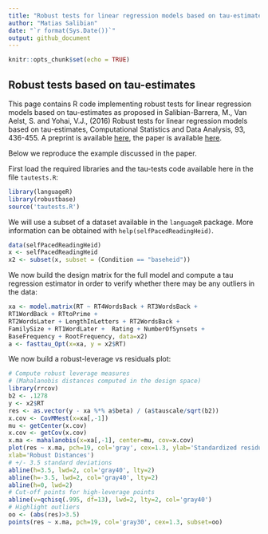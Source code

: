 ```yaml
---
title: "Robust tests for linear regression models based on tau-estimates"
author: "Matias Salibian"
date: "`r format(Sys.Date())`"
output: github_document
---
```



```r
knitr::opts_chunk$set(echo = TRUE)
```

## Robust tests based on tau-estimates


This page contains R code implementing robust tests for linear regression models based on tau-estimates as proposed in Salibian-Barrera, M., Van Aelst, S. and Yohai, V.J., (2016) Robust tests for linear regression models based on tau-estimates, Computational Statistics and Data Analysis, 93, 436-455. A preprint is available [here](https://www.stat.ubc.ca/~matias/tau-tests-rev1.pdf), the paper is available [here](http://dx.doi.org/10.1016/j.csda.2014.09.012). 

Below we reproduce the example discussed in the paper. 

First load the required libraries and the tau-tests code available here in the file `tautests.R`:
```R
library(languageR)
library(robustbase)
source('tautests.R')
```
We will use a subset of a dataset available in the `languageR` package. More information
can be obtained with `help(selfPacedReadingHeid)`. 
```R
data(selfPacedReadingHeid)
x <- selfPacedReadingHeid
x2 <- subset(x, subset = (Condition == "baseheid"))
```

We now build the design matrix for the full model
and compute a tau regression estimator 
in order to verify whether there may be 
any outliers in the data:
```R
xa <- model.matrix(RT ~ RT4WordsBack + RT3WordsBack +
RT1WordBack + RTtoPrime +
RT2WordsLater + LengthInLetters + RT2WordsBack +
FamilySize + RT1WordLater +  Rating + NumberOfSynsets +
BaseFrequency + RootFrequency, data=x2)
a <- fasttau_Opt(x=xa, y = x2$RT) 
```
We now build a robust-leverage vs residuals plot:

```R
# Compute robust leverage measures
# (Mahalanobis distances computed in the design space)
library(rrcov)
b2 <- .1278
y <- x2$RT
res <- as.vector(y - xa %*% a$beta) / (a$tauscale/sqrt(b2))
x.cov <- CovMMest(x=xa[,-1])
mu <- getCenter(x.cov)
x.cov <- getCov(x.cov)
x.ma <- mahalanobis(x=xa[,-1], center=mu, cov=x.cov)
plot(res ~ x.ma, pch=19, col='gray', cex=1.3, ylab='Standardized residuals',
xlab='Robust Distances')
# +/- 3.5 standard deviations
abline(h=3.5, lwd=2, col='gray40', lty=2)
abline(h=-3.5, lwd=2, col='gray40', lty=2)
abline(h=0, lwd=2)
# Cut-off points for high-leverage points
abline(v=qchisq(.995, df=13), lwd=2, lty=2, col='gray40')
# Highlight outliers
oo <- (abs(res)>3.5)
points(res ~ x.ma, pch=19, col='gray30', cex=1.3, subset=oo)
```

<!-- n <- nrow(x2) -->



<!-- # Now show the estimated coefficients and -->
<!-- # p-values for each individual t-test -->
<!-- # using an asymptotic normal approximation for -->
<!-- # the distribution of the regression estimators -->
<!-- uu <- abs(a$beta/sqrt(diag(a$cov))) -->
<!-- round(2*(1 - pt(uu, df=nrow(xa)-ncol(xa))), 3) -->

<!-- #(Intercept)     0.000 -->
<!-- #RT4WordsBack    0.000 -->
<!-- #RT3WordsBack    0.000 -->
<!-- #RT1WordBack     0.000 -->
<!-- #RTtoPrime       0.000 -->
<!-- #RT2WordsLater   0.000 -->
<!-- #LengthInLetters 0.014 -->
<!-- #RT2WordsBack    0.045 -->
<!-- #FamilySize      0.223 -->
<!-- #RT1WordLater    0.394 -->
<!-- #Rating          0.842 -->
<!-- #NumberOfSynsets 0.188 -->
<!-- #BaseFrequency   0.619 -->
<!-- #RootFrequency   0.860 -->

<!-- # now using the FRB -->
<!-- b2 <- 0.1278 -->
<!-- fi <- as.vector(xa %*% a$beta) -->
<!-- rr <- y - fi -->
<!-- tmp2 <- tautestRBPairs(x=xa, fi=fi, rr=rr, beta=a$beta, sigma=a$scale, R=1000)$betastR -->
<!-- a$cov <- var(tmp2) -->
<!-- uu <- abs(a$beta/sqrt(diag(a$cov))) -->
<!-- round(2*(1 - pt(uu, df=nrow(xa)-ncol(xa))), 3) -->

<!-- #(Intercept)     0.000 -->
<!-- #RT4WordsBack    0.002 -->
<!-- #RT3WordsBack    0.000 -->
<!-- #RT1WordBack     0.000 -->
<!-- #RTtoPrime       0.012 -->
<!-- #RT2WordsLater   0.004 -->
<!-- #LengthInLetters 0.040 -->
<!-- #RT2WordsBack    0.240 -->
<!-- #FamilySize      0.171 -->
<!-- #RT1WordLater    0.470 -->
<!-- #Rating          0.896 -->
<!-- #NumberOfSynsets 0.354 -->
<!-- #BaseFrequency   0.714 -->
<!-- #RootFrequency   0.849 -->


<!-- # remove all with (rounded) p-values > 0.05 -->

<!-- # Build design matrices to compute the FRB p-values -->
<!-- # for the robust tests of the hypothesis -->
<!-- # that all the above betas are indeed zero -->

<!-- xa <- model.matrix(RT ~ RT4WordsBack + RT3WordsBack + -->
<!-- RT1WordBack + RTtoPrime + -->
<!-- RT2WordsLater + LengthInLetters + RT2WordsBack + -->
<!-- FamilySize + RT1WordLater +  Rating + NumberOfSynsets + -->
<!-- BaseFrequency + RootFrequency, data=x2) -->

<!-- x0 <- model.matrix(RT ~ RT4WordsBack + RT3WordsBack + -->
<!-- RT1WordBack + RTtoPrime + -->
<!-- RT2WordsLater + LengthInLetters, data=x2) -->

<!-- y <- x2$RT -->

<!-- # Compute the FRB p-values -->

<!-- set.seed(123) -->
<!-- tau.t <- tautest(x0=x0, xa=xa, y = y, R=1000, Nsamp=2500) -->
<!-- round(unlist(tau.t), 4) -->

<!-- # XXXtest -> test statistic value -->
<!-- # XXXpvalue -> p-value estimated with the asymptotic approximation -->
<!-- # XXXBpvalue -> p-value estimated with the FRB -->

<!-- #        tauHa         tauH0     ratiotest    Sratiotest      ASconstS -->
<!-- #       0.3168        0.3193        0.0156        0.0315        0.4530 -->
<!-- # Sratiopvalue      SscaleH0      SscaleHa         Wtest         Stest -->
<!-- #       0.2288        0.2535        0.2496        8.0959       42.3255 -->
<!-- #      Wpvalue       Spvalue   ratiopvalue       ASconst       LRTtest -->
<!-- #       0.3242        0.0000        0.2211        0.9264        9.5116 -->
<!-- #    LRTpvalue  ratioBpvalue      WBpvalue      SBpvalue    LRTBpvalue -->
<!-- #       0.2180        0.3154        0.4072        0.2555        0.2645 -->
<!-- #SratioBpvalue -->
<!-- #       0.1018 -->


<!-- # the bootstrap p-values are systematically larger -->
<!-- # indicating not enough evidence to reject the smaller -->
<!-- # model. In fact, the smaller model gives better -->
<!-- # robust predictions! -->


<!-- # prediction powers via 5-fold CV for different trimming values -->



<!-- # trimmed MSE function -->
<!-- # returns the average of the (1-alpha)100% -->
<!-- # smallest elements in "x", each of them squared -->
<!-- tm <- function(x, alpha) { -->
<!-- n <- length(x) -->
<!-- n0 <- floor(alpha * n) -->
<!-- n <- n - n0 -->
<!-- return( mean( (sort(x^2))[1:n] ) ) -->
<!-- } -->


<!-- n <- dim(x2)[1] -->
<!-- # Number of 5-fold CV runs -->
<!-- N <- 500 -->
<!-- # trimming proportions -->
<!-- alp.tr <- c(0, 0.01, 0.02, 0.05, 0.10, .15, .2) -->
<!-- la <- length(alp.tr) -->
<!-- # store the TMSPE -->
<!-- mse.r1 <- mse.r2 <- matrix(0, N, la) -->
<!-- set.seed(123) -->
<!-- # 5-fold CV -->
<!-- ii <- c(1, rep(1:5, each=131)) #ii <- c(1:4, rep(1:5, each=124)) -->
<!-- for(i in 1:N) { -->
<!-- 	ii <- sample(ii) -->
<!-- 	pr.r1 <- pr.r2 <- rep(0, n) -->
<!-- 	for(j in 1:5) { -->
<!-- 		# fit full model -->
<!-- 		a <- fasttau_Opt(x=xa[ii!=j,], y = y[ii!=j]) -->
<!-- 		# fit reduced model -->
<!-- 		b <- fasttau_Opt(x=x0[ii!=j,], y = y[ii!=j]) -->
<!-- 		# predictions (full and reduced models) -->
<!-- 		pr.r1[ii==j] <- as.vector(xa[ii==j,] %*% a$beta) -->
<!-- 		pr.r2[ii==j] <- as.vector(x0[ii==j,] %*% b$beta) -->
<!-- 	} -->
<!-- 	for(j in 1:la) { -->
<!-- 		# TMSPE  for full and reduced models -->
<!-- 		mse.r1[i, j] <- tm( (y - pr.r1), alpha=alp.tr[j] ) # 0.05 -->
<!-- 		mse.r2[i, j] <- tm( (y - pr.r2), alpha=alp.tr[j] ) -->
<!-- 	} -->
<!-- 	print(c(i, mean(mse.r1[1:i,4]), mean(mse.r2[1:i,4]))) -->
<!-- } -->

<!-- # show the results -->
<!-- boxplot(mse.r1[,1], mse.r2[,1], -->
<!-- mse.r1[,2], mse.r2[,2], -->
<!-- mse.r1[,3], mse.r2[,3], -->
<!-- mse.r1[,4], mse.r2[,4], -->
<!-- mse.r1[,5], mse.r2[,5], -->
<!-- mse.r1[,6], mse.r2[,6], -->
<!-- mse.r1[,7], mse.r2[,7], -->
<!-- labels=rep(la, each=2), col=rep(c('gray90', 'lightblue'), 5)) -->

<!-- # show the results -->
<!-- par(mfrow=c(2, 3)) -->
<!-- for(j in 2:7) { -->
<!-- boxplot(mse.r1[,j], mse.r2[,j], col=c('gray90', 'lightblue'), -->
<!-- main=paste('Trimming: ', alp.tr[j], sep=''), -->
<!-- names = c('Full', 'Reduced'), main='', ylab='TMSPE', cex.axis=1.3, cex.lab=1.3) -->
<!-- } -->

<!-- # 10% trimmed MSPE -->
<!-- boxplot(mse.r1[,5], mse.r2[,5], col=c('gray90', 'lightblue'), -->
<!-- #main=paste('Trimming: ', alp.tr[j], sep=''), -->
<!-- names = c('Full', 'Reduced'), main='', ylab='TMSPE', cex.axis=1.3, cex.lab=1.3) -->

